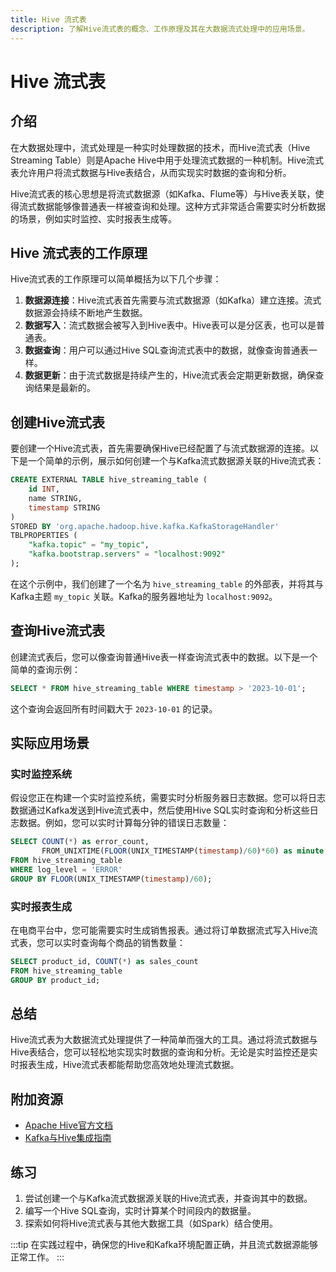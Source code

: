 ```yaml
---
title: Hive 流式表
description: 了解Hive流式表的概念、工作原理及其在大数据流式处理中的应用场景。
---
```


# Hive 流式表

## 介绍

在大数据处理中，流式处理是一种实时处理数据的技术，而Hive流式表（Hive Streaming Table）则是Apache Hive中用于处理流式数据的一种机制。Hive流式表允许用户将流式数据与Hive表结合，从而实现实时数据的查询和分析。

Hive流式表的核心思想是将流式数据源（如Kafka、Flume等）与Hive表关联，使得流式数据能够像普通表一样被查询和处理。这种方式非常适合需要实时分析数据的场景，例如实时监控、实时报表生成等。

## Hive 流式表的工作原理

Hive流式表的工作原理可以简单概括为以下几个步骤：

1. **数据源连接**：Hive流式表首先需要与流式数据源（如Kafka）建立连接。流式数据源会持续不断地产生数据。
2. **数据写入**：流式数据会被写入到Hive表中。Hive表可以是分区表，也可以是普通表。
3. **数据查询**：用户可以通过Hive SQL查询流式表中的数据，就像查询普通表一样。
4. **数据更新**：由于流式数据是持续产生的，Hive流式表会定期更新数据，确保查询结果是最新的。

## 创建Hive流式表

要创建一个Hive流式表，首先需要确保Hive已经配置了与流式数据源的连接。以下是一个简单的示例，展示如何创建一个与Kafka流式数据源关联的Hive流式表：

```sql
CREATE EXTERNAL TABLE hive_streaming_table (
    id INT,
    name STRING,
    timestamp STRING
)
STORED BY 'org.apache.hadoop.hive.kafka.KafkaStorageHandler'
TBLPROPERTIES (
    "kafka.topic" = "my_topic",
    "kafka.bootstrap.servers" = "localhost:9092"
);
```

在这个示例中，我们创建了一个名为 `hive_streaming_table` 的外部表，并将其与Kafka主题 `my_topic` 关联。Kafka的服务器地址为 `localhost:9092`。

## 查询Hive流式表

创建流式表后，您可以像查询普通Hive表一样查询流式表中的数据。以下是一个简单的查询示例：

```sql
SELECT * FROM hive_streaming_table WHERE timestamp > '2023-10-01';
```

这个查询会返回所有时间戳大于 `2023-10-01` 的记录。

## 实际应用场景

### 实时监控系统

假设您正在构建一个实时监控系统，需要实时分析服务器日志数据。您可以将日志数据通过Kafka发送到Hive流式表中，然后使用Hive SQL实时查询和分析这些日志数据。例如，您可以实时计算每分钟的错误日志数量：

```sql
SELECT COUNT(*) as error_count, 
       FROM_UNIXTIME(FLOOR(UNIX_TIMESTAMP(timestamp)/60)*60) as minute
FROM hive_streaming_table
WHERE log_level = 'ERROR'
GROUP BY FLOOR(UNIX_TIMESTAMP(timestamp)/60);
```

### 实时报表生成

在电商平台中，您可能需要实时生成销售报表。通过将订单数据流式写入Hive流式表，您可以实时查询每个商品的销售数量：

```sql
SELECT product_id, COUNT(*) as sales_count
FROM hive_streaming_table
GROUP BY product_id;
```

## 总结

Hive流式表为大数据流式处理提供了一种简单而强大的工具。通过将流式数据与Hive表结合，您可以轻松地实现实时数据的查询和分析。无论是实时监控还是实时报表生成，Hive流式表都能帮助您高效地处理流式数据。

## 附加资源

- [Apache Hive官方文档](https://hive.apache.org/)
- [Kafka与Hive集成指南](https://cwiki.apache.org/confluence/display/Hive/Kafka+Integration)

## 练习

1. 尝试创建一个与Kafka流式数据源关联的Hive流式表，并查询其中的数据。
2. 编写一个Hive SQL查询，实时计算某个时间段内的数据量。
3. 探索如何将Hive流式表与其他大数据工具（如Spark）结合使用。

:::tip
在实践过程中，确保您的Hive和Kafka环境配置正确，并且流式数据源能够正常工作。
:::